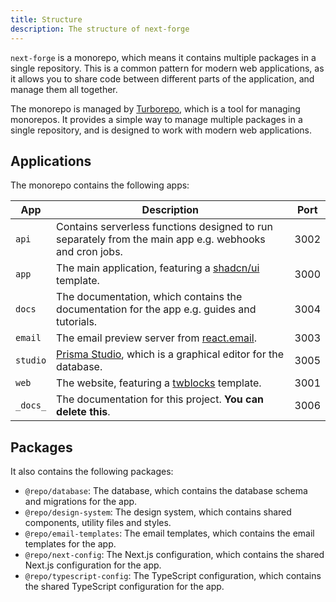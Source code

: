 ```yaml
---
title: Structure
description: The structure of next-forge
---
```


`next-forge` is a monorepo, which means it contains multiple packages in a single repository. This is a common pattern for modern web applications, as it allows you to share code between different parts of the application, and manage them all together.

The monorepo is managed by [Turborepo](https://turbo.build/repo), which is a tool for managing monorepos. It provides a simple way to manage multiple packages in a single repository, and is designed to work with modern web applications.

## Applications

The monorepo contains the following apps:

| App | Description | Port |
| --- | ----------- | ---- |
| `api` | Contains serverless functions designed to run separately from the main app e.g. webhooks and cron jobs. | 3002 |
| `app` | The main application, featuring a [shadcn/ui](https://ui.shadcn.com/) template. | 3000 |
| `docs` | The documentation, which contains the documentation for the app e.g. guides and tutorials. | 3004 |
| `email` | The email preview server from [react.email](https://react.email/). | 3003 |
| `studio` | [Prisma Studio](https://www.prisma.io/studio), which is a graphical editor for the database. | 3005 |
| `web` | The website, featuring a [twblocks](https://www.twblocks.com/) template. | 3001 |
| `_docs_` | The documentation for this project. **You can delete this**. | 3006 |

## Packages

It also contains the following packages:

- `@repo/database`: The database, which contains the database schema and migrations for the app.
- `@repo/design-system`: The design system, which contains shared components, utility files and styles.
- `@repo/email-templates`: The email templates, which contains the email templates for the app.
- `@repo/next-config`: The Next.js configuration, which contains the shared Next.js configuration for the app.
- `@repo/typescript-config`: The TypeScript configuration, which contains the shared TypeScript configuration for the app.